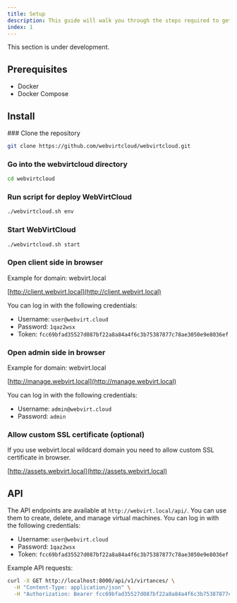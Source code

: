 ```yaml
---
title: Setup
description: This guide will walk you through the steps required to get your cloud platform up and running quickly. Whether you're a seasoned system administrator or a first-time user, this guide is designed to make the installation process as smooth as possible.
index: 1
---
```


<Note title="Warning">This section is under development.</Note>

## Prerequisites

- Docker
- Docker Compose

## Install

<Steps>
### Clone the repository

```bash
git clone https://github.com/webvirtcloud/webvirtcloud.git
```

### Go into the webvirtcloud directory

```bash
cd webvirtcloud
```

### Run script for deploy WebVirtCloud

```bash
./webvirtcloud.sh env
```

### Start WebVirtCloud

```bash
./webvirtcloud.sh start
```

### Open client side in browser

Example for domain: webvirt.local

[http://client.webvirt.local](http://client.webvirt.local)

You can log in with the following credentials:

- Username: `user@webvirt.cloud`
- Password: `1qaz2wsx`
- Token: `fcc69bfad35527d087bf22a8a84a4f6c3b75387877c78ae3050e9e8036ef`

### Open admin side in browser

Example for domain: webvirt.local

[http://manage.webvirt.local](http://manage.webvirt.local)

You can log in with the following credentials:

- Username: `admin@webvirt.cloud`
- Password: `admin`

### Allow custom SSL certificate (optional)

If you use webvirt.local wildcard domain you need to allow custom SSL certificate in browser.

[http://assets.webvirt.local](http://assets.webvirt.local)

</Steps>

## API

The API endpoints are available at `http://webvirt.local/api/`. You can use them to create, delete, and manage virtual machines. You can log in with the following credentials:

- Username: `user@webvirt.cloud`
- Password: `1qaz2wsx`
- Token: `fcc69bfad35527d087bf22a8a84a4f6c3b75387877c78ae3050e9e8036ef`

Example API requests:

```bash
curl -X GET http://localhost:8000/api/v1/virtances/ \
  -H "Content-Type: application/json" \
  -H "Authorization: Bearer fcc69bfad35527d087bf22a8a84a4f6c3b75387877c78ae3050e9e8036ef"
```
